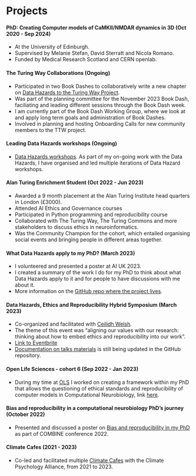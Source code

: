 
# Projects

#### PhD: Creating Computer models of CaMKII/NMDAR dynamics in 3D (Oct 2020 - Sep 2024) {- #sec-phd}
- At the University of Edinburgh.
- Supervised by Melanie Stefan, David Sterratt and Nicola Romano.
- Funded by Medical Research Scotland and CERN openlab.

#### The Turing Way Collaborations (Ongoing)
- Participated in two Book Dashes to collaboratively write a new chapter on [Data Hazards to the Turing Way Project](https://the-turing-way.netlify.app/ethical-research/data-hazards.html). 
- Was part of the planning committee for the November 2023 Book Dash, faciliating and leading different sessions through the Book Dash week.
- I am currently part of the Book Dash Working Group, where we look at and apply long term goals and administration of Book Dashes. 
- Involved in planning and hosting Onboarding Calls for new community members to the TTW project.

#### Leading Data Hazards workshops (Ongoing)
- [Data Hazards workshops](https://github.com/Susana465/Data_Hazards_workshops). As part of my on-going work with the Data Hazards, I have organised and led multiple iterations of Data Hazard workshops.

#### Alan Turing Enrichment Student (Oct 2022 - Jun 2023)
- Awarded a 9 month placement at the Alan Turing Institute head quarters in London (£3000).
- Attended AI Ethics and Governance courses
- Participated in Python programming and reproducibility course
- Collaborated with The Turing Way, The Turing Commons and more stakeholders to discuss ethics in neuroinformatics.
- Was the Community Champion for the cohort, which entailed organising social events and bringing people in different areas together.

#### What Data Hazards apply to my PhD? (March 2023)
-  I volunteered and presented a poster at AI UK 2023.
-  I created a summary of the work I do for my PhD to think about what Data Hazards apply to it and for people to have discussions with me about it.
- More information on the [GitHub repo where the project lives](https://github.com/Susana465/DH_Project_CaseStudy). 

#### Data Hazards, Ethics and Reproducibility Hybrid Symposium (March 2023)
- Co-organized and facilitated with [Ceilidh Welsh](https://www.turing.ac.uk/people/enrichment-students/ceilidh-welsh).
- The theme of this event was "aligning our values with our research: thinking about how to embed ethics and reproducibility into our work".
- [Link to Eventbrite](https://www.eventbrite.com/e/online-data-hazards-ethics-and-reproducibility-one-day-symposium-tickets-517490858087)
- [Documentation on talks materials](https://github.com/Susana465/der_symposium_20230310) is still being updated in the GitHub repository.

#### Open Life Sciences - cohort 6 (Sep 2022 - Jan 2023)
- During my time at [OLS](https://openlifesci.org/) I worked on creating a framework within my PhD that allows the questioning of ethical standards and reproducibility of computer models in Computational Neurobiology, link [here](https://github.com/Susana465/OLS-6-Ethical-standards-and-reproducibility-of-computer-models-in-Neurobiology).

#### Bias and reproducibility in a computational neurobiology PhD's journey (October 2022)
- Presented and discussed a poster on [Bias and reproducibility in my PhD](https://github.com/Susana465/Bias-and-Reproducibility-Poster) as part of COMBINE conference 2022. 

#### Climate Cafes (2021 - 2023)
- Co-led and facilitated multiple [Climate Cafes](https://www.climatepsychologyalliance.org/~cpa/events/500-climate-cafe-jan) with the Climate Psychology Alliance, from 2021 to 2023. 

